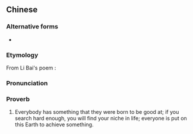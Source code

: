 ==Chinese==
{{zh-forms}}

===Alternative forms===
* {{zh-l|天生我才必有用}}

===Etymology===
From Li Bai's poem {{l|zh|s:zh:將進酒 (李白)|《將進酒》}}:
: {{zh-x|'''天.生.我.材.必.有.用'''，千金 散 盡 還{huán} 復來。|{{t-needed|zh}}|CL}}

===Pronunciation===
{{zh-pron
|m=tiān shēng wǒ cái bì yǒu yòng
|c=tin1 sang1 ngo5 coi4 bit1 jau5 jung6
|mn=thian seng ngó͘ châi pit iú iōng
|cat=prov
}}

===Proverb===
{{zh-proverb}}

# Everybody has something that they were born to be good at; if you search hard enough, you will find your niche in life; everyone is put on this Earth to achieve something.